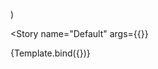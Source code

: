 

<Meta
  title="Components/Input/Dialog Box Input"
  decorators={decorators}
/>

  <Grid container direction="column" spacing={1}>
    <Grid item>
      <DefaultDialog title="Some Dialog" buttons={[]} open>
        <DialogBoxInput
          style={{
            width: '100%',
          }}
          placeholder="Some input"
          {...args}
        />
      </DefaultDialog>
    </Grid>
  </Grid>
)

<Story
  name="Default"
  args={{}}
>
  {Template.bind({})}
</Story>
